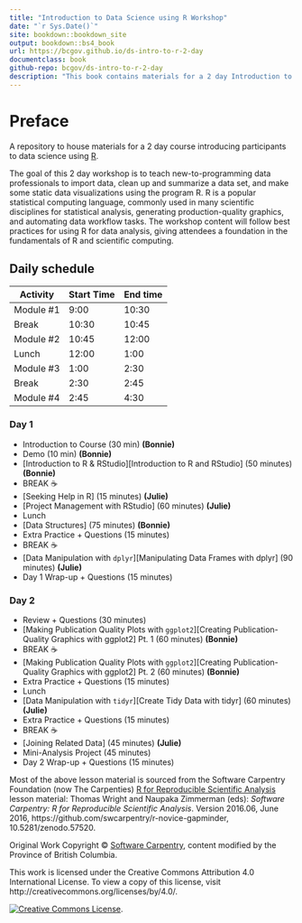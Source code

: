 ```yaml
---
title: "Introduction to Data Science using R Workshop"
date: "`r Sys.Date()`"
site: bookdown::bookdown_site
output: bookdown::bs4_book
url: https://bcgov.github.io/ds-intro-to-r-2-day
documentclass: book
github-repo: bcgov/ds-intro-to-r-2-day
description: "This book contains materials for a 2 day Introduction to R workshop"
---
```


# Preface {-}

A repository to house materials for a 2 day course introducing participants to data science using [R](https://www.r-project.org/).

The goal of this 2 day workshop is to teach new-to-programming data professionals to import data, clean up and summarize a data set, and make some static data visualizations using the program R. R is a popular statistical computing language, commonly used in many scientific disciplines for statistical analysis, generating production-quality graphics, and automating data workflow tasks. The workshop content will follow best practices for using R for data analysis, giving attendees a foundation in the fundamentals of R and scientific computing.

## Daily schedule {-}

| Activity   | Start Time | End time |
|------------|------------|----------|
| Module #1  | 9:00       | 10:30    |
| Break      | 10:30      | 10:45    |
| Module #2  | 10:45      | 12:00    |
| Lunch      | 12:00      |  1:00    |
| Module #3  |  1:00      |  2:30    |
| Break      |  2:30      |  2:45    |
| Module #4  |  2:45      |  4:30    |


### Day 1 {-}

- Introduction to Course (30 min) **(Bonnie)** <!-- CoC, breakout rooms w/ ice breaker, how to ask questions, etc. -->
- Demo (10 min) **(Bonnie)**
- [Introduction to R & RStudio][Introduction to R and RStudio] (50 minutes) **(Bonnie)**
- BREAK ☕
- [Seeking Help in R] (15 minutes) **(Julie)**
- [Project Management with RStudio] (60 minutes) **(Julie)**
- Lunch
- [Data Structures] (75 minutes) **(Bonnie)**
- Extra Practice + Questions (15 minutes)
- BREAK ☕
- [Data Manipulation with `dplyr`][Manipulating Data Frames with dplyr] (90 minutes) **(Julie)**
- Day 1 Wrap-up + Questions (15 minutes)


### Day 2 {-}

- Review + Questions (30 minutes)
- [Making Publication Quality Plots with `ggplot2`][Creating Publication-Quality Graphics with ggplot2] Pt. 1 (60 minutes) **(Bonnie)**
- BREAK ☕
- [Making Publication Quality Plots with `ggplot2`][Creating Publication-Quality Graphics with ggplot2] Pt. 2 (60 minutes) **(Bonnie)**
- Extra Practice + Questions (15 minutes)
- Lunch
- [Data Manipulation with `tidyr`][Create Tidy Data with tidyr] (60 minutes) **(Julie)**
- Extra Practice + Questions (15 minutes)
- BREAK ☕
- [Joining Related Data] (45 minutes) **(Julie)**
- Mini-Analysis Project (45 minutes)
- Day 2 Wrap-up + Questions (15 minutes)


Most of the above lesson material is sourced from the Software Carpentry Foundation (now The Carpenties) [R for Reproducible Scientific Analysis](http://swcarpentry.github.io/r-novice-gapminder/) lesson material: Thomas Wright and Naupaka Zimmerman (eds): _Software Carpentry: R for
Reproducible Scientific Analysis_.  Version 2016.06, June 2016,
https://github.com/swcarpentry/r-novice-gapminder,
10.5281/zenodo.57520.

Original Work Copyright © [Software Carpentry](http://software-carpentry.org/), content modified by the Province of British Columbia.

This work is licensed under the Creative Commons Attribution 4.0 International License.
To view a copy of this license, visit http://creativecommons.org/licenses/by/4.0/.

[![Creative Commons License](https://i.creativecommons.org/l/by/4.0/88x31.png)](http://creativecommons.org/licenses/by/4.0/). 

